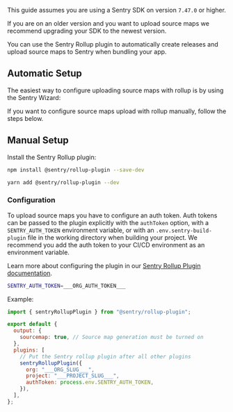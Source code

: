 <Note>

This guide assumes you are using a Sentry SDK on version `7.47.0` or higher.

If you are on an older version and you want to upload source maps we recommend upgrading your SDK to the newest version.

</Note>

You can use the Sentry Rollup plugin to automatically create releases and upload source maps to Sentry when bundling your app.

## Automatic Setup

The easiest way to configure uploading source maps with rollup is by using the Sentry Wizard:

<Include name="sourcemaps-wizard-instructions.mdx" />

If you want to configure source maps upload with rollup manually, follow the steps below.

## Manual Setup

Install the Sentry Rollup plugin:

```bash {tabTitle:npm}
npm install @sentry/rollup-plugin --save-dev
```

```bash {tabTitle:Yarn}
yarn add @sentry/rollup-plugin --dev
```

### Configuration

To upload source maps you have to configure an auth token.
Auth tokens can be passed to the plugin explicitly with the `authToken` option, with a `SENTRY_AUTH_TOKEN` environment variable, or with an `.env.sentry-build-plugin` file in the working directory when building your project.
We recommend you add the auth token to your CI/CD environment as an environment variable.

Learn more about configuring the plugin in our [Sentry Rollup Plugin documentation](https://www.npmjs.com/package/@sentry/rollup-plugin).

<OrgAuthTokenNote />

```bash {filename:.env.sentry-build-plugin}
SENTRY_AUTH_TOKEN=___ORG_AUTH_TOKEN___
```

Example:

<SignInNote />

```javascript {filename:rollup.config.js}
import { sentryRollupPlugin } from "@sentry/rollup-plugin";

export default {
  output: {
    sourcemap: true, // Source map generation must be turned on
  },
  plugins: [
    // Put the Sentry rollup plugin after all other plugins
    sentryRollupPlugin({
      org: "___ORG_SLUG___",
      project: "___PROJECT_SLUG___",
      authToken: process.env.SENTRY_AUTH_TOKEN,
    }),
  ],
};
```
